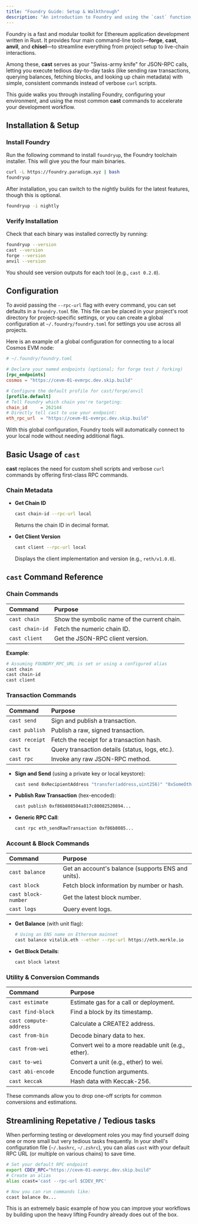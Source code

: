```yaml
---
title: "Foundry Guide: Setup & Walkthrough"
description: "An introduction to Foundry and using the `cast` function, replacing complex scripts that may otherwise require multiple rpc calls and other functions in between with a single command."
---
```


Foundry is a fast and modular toolkit for Ethereum application development written in Rust. It provides four main command-line tools—**forge**, **cast**, **anvil**, and **chisel**—to streamline everything from project setup to live-chain interactions.

Among these, **cast** serves as your "Swiss-army knife" for JSON-RPC calls, letting you execute tedious day-to-day tasks (like sending raw transactions, querying balances, fetching blocks, and looking up chain metadata) with simple, consistent commands instead of verbose `curl` scripts.

This guide walks you through installing Foundry, configuring your environment, and using the most common **cast** commands to accelerate your development workflow.

## Installation & Setup

### Install Foundry

Run the following command to install `foundryup`, the Foundry toolchain installer. This will give you the four main binaries.

```bash
curl -L https://foundry.paradigm.xyz | bash
foundryup
```

After installation, you can switch to the nightly builds for the latest features, though this is optional.

```bash
foundryup -i nightly
```

### Verify Installation

Check that each binary was installed correctly by running:

```bash
foundryup --version
cast --version
forge --version
anvil --version
```

You should see version outputs for each tool (e.g., `cast 0.2.0`).

## Configuration

To avoid passing the `--rpc-url` flag with every command, you can set defaults in a `foundry.toml` file. This file can be placed in your project's root directory for project-specific settings, or you can create a global configuration at `~/.foundry/foundry.toml` for settings you use across all projects.

Here is an example of a global configuration for connecting to a local Cosmos EVM node:

```toml
# ~/.foundry/foundry.toml

# Declare your named endpoints (optional; for forge test / forking)
[rpc_endpoints]
cosmos = "https://cevm-01-evmrpc.dev.skip.build"

# Configure the default profile for cast/forge/anvil
[profile.default]
# Tell Foundry which chain you're targeting:
chain_id     = 262144
# Directly tell cast to use your endpoint:
eth_rpc_url  = "https://cevm-01-evmrpc.dev.skip.build"
```

With this global configuration, Foundry tools will automatically connect to your local node without needing additional flags.

## Basic Usage of `cast`

**cast** replaces the need for custom shell scripts and verbose `curl` commands by offering first-class RPC commands.

### Chain Metadata

- **Get Chain ID**
  ```bash
  cast chain-id --rpc-url local
  ```
  Returns the chain ID in decimal format.

- **Get Client Version**
  ```bash
  cast client --rpc-url local
  ```
  Displays the client implementation and version (e.g., `reth/v1.0.0`).

## `cast` Command Reference

### Chain Commands

| Command | Purpose |
| :--- | :--- |
| `cast chain` | Show the symbolic name of the current chain. |
| `cast chain-id` | Fetch the numeric chain ID. |
| `cast client` | Get the JSON-RPC client version. |

**Example**:
```bash
# Assuming FOUNDRY_RPC_URL is set or using a configured alias
cast chain
cast chain-id
cast client
```

### Transaction Commands

| Command | Purpose |
| :--- | :--- |
| `cast send` | Sign and publish a transaction. |
| `cast publish` | Publish a raw, signed transaction. |
| `cast receipt` | Fetch the receipt for a transaction hash. |
| `cast tx` | Query transaction details (status, logs, etc.). |
| `cast rpc` | Invoke any raw JSON-RPC method. |

- **Sign and Send** (using a private key or local keystore):
  ```bash
  cast send 0xRecipientAddress "transfer(address,uint256)" "0xSomeOtherAddress,100" --private-key $YOUR_PK
  ```

- **Publish Raw Transaction** (hex-encoded):
  ```bash
  cast publish 0xf86b808504a817c80082520894...
  ```

- **Generic RPC Call**:
  ```bash
  cast rpc eth_sendRawTransaction 0xf86b8085...
  ```

### Account & Block Commands

| Command | Purpose |
| :--- | :--- |
| `cast balance` | Get an account's balance (supports ENS and units). |
| `cast block` | Fetch block information by number or hash. |
| `cast block-number`| Get the latest block number. |
| `cast logs` | Query event logs. |

- **Get Balance** (with unit flag):
  ```bash
  # Using an ENS name on Ethereum mainnet
  cast balance vitalik.eth --ether --rpc-url https://eth.merkle.io
  ```

- **Get Block Details**:
  ```bash
  cast block latest
  ```

### Utility & Conversion Commands

| Command | Purpose |
| :--- | :--- |
| `cast estimate` | Estimate gas for a call or deployment. |
| `cast find-block` | Find a block by its timestamp. |
| `cast compute-address`| Calculate a CREATE2 address. |
| `cast from-bin` | Decode binary data to hex. |
| `cast from-wei` | Convert wei to a more readable unit (e.g., ether). |
| `cast to-wei` | Convert a unit (e.g., ether) to wei. |
| `cast abi-encode` | Encode function arguments. |
| `cast keccak` | Hash data with Keccak-256. |

These commands allow you to drop one-off scripts for common conversions and estimations.

## Streamlining Repetative / Tedious tasks

When performing testing or development roles you may find yourself doing one or more small but very
tedious tasks frequently.
In your shell's configuration file (`~/.bashrc`, `~/.zshrc`), you can alias `cast` with your default RPC URL
(or multiple on various chains) to save time.

```bash
# Set your default RPC endpoint
export CDEV_RPC="https://cevm-01-evmrpc.dev.skip.build"
# Create an alias
alias ccast='cast --rpc-url $CDEV_RPC'

# Now you can run commands like:
ccast balance 0x...
```

This is an extremely basic example of how you can improve your workflows by building upon the heavy lifting Foundry already does out of the box.